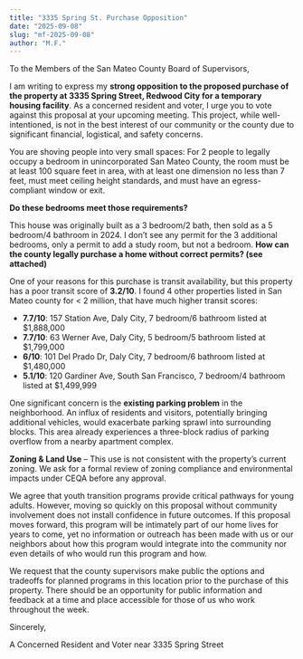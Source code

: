 ```yaml
---
title: "3335 Spring St. Purchase Opposition"
date: "2025-09-08"
slug: "mf-2025-09-08"
author: "M.F."
---
```


To the Members of the San Mateo County Board of Supervisors,

I am writing to express my **strong opposition to the proposed purchase of the property at 3335 Spring Street, Redwood City for a temporary housing facility**. As a concerned resident and voter, I urge you to vote against this proposal at your upcoming meeting. This project, while well-intentioned, is not in the best interest of our community or the county due to significant financial, logistical, and safety concerns.

You are shoving people into very small spaces: For 2 people to legally occupy a bedroom in unincorporated San Mateo County, the room must be at least 100 square feet in area, with at least one dimension no less than 7 feet, must meet ceiling height standards, and must have an egress-compliant window or exit.

**Do these bedrooms meet those requirements?**

This house was originally built as a 3 bedroom/2 bath, then sold as a 5 bedroom/4 bathroom in 2024. I don’t see any permit for the 3 additional bedrooms, only a permit to add a study room, but not a bedroom. **How can the county legally purchase a home without correct permits? (see attached)**

One of your reasons for this purchase is transit availability, but this property has a poor transit score of **3.2/10**. I found 4 other properties listed in San Mateo county for < 2 million, that have much higher transit scores:

- **7.7/10**: 157 Station Ave, Daly City, 7 bedroom/6 bathroom listed at $1,888,000
- **7.7/10**: 63 Werner Ave, Daly City, 5 bedroom/5 bathroom listed at $1,799,000
- **6/10**: 101 Del Prado Dr, Daly City, 7 bedroom/6 bathroom listed at $1,480,000
- **5.1/10**: 120 Gardiner Ave, South San Francisco, 7 bedroom/4 bathroom listed at $1,499,999

One significant concern is the **existing parking problem** in the neighborhood. An influx of residents and visitors, potentially bringing additional vehicles, would exacerbate parking sprawl into surrounding blocks. This area already experiences a three-block radius of parking overflow from a nearby apartment complex.

**Zoning & Land Use** – This use is not consistent with the property’s current zoning. We ask for a formal review of zoning compliance and environmental impacts under CEQA before any approval.

We agree that youth transition programs provide critical pathways for young adults. However, moving so quickly on this proposal without community involvement does not install confidence in future outcomes. If this proposal moves forward, this program will be intimately part of our home lives for years to come, yet no information or outreach has been made with us or our neighbors about how this program would integrate into the community nor even details of who would run this program and how.

We request that the county supervisors make public the options and tradeoffs for planned programs in this location prior to the purchase of this property. There should be an opportunity for public information and feedback at a time and place accessible for those of us who work throughout the week.

Sincerely,

A Concerned Resident and Voter near 3335 Spring Street

